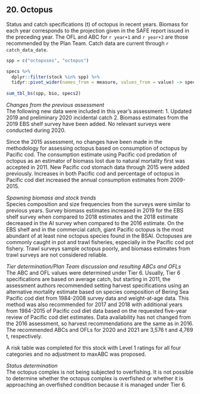 ## 20. Octopus  
Status and catch specifications (t) of octopus in recent years. 
Biomass for each year corresponds to the projection given in the SAFE report issued in the preceding year. The OFL and ABC for `r year+1` and `r year+2` are those recommended by the Plan Team. 
Catch data are current through `r catch_data_date`.

```r
spp = c("octopuses", "octopus")

specs %>% 
  dplyr::filter(stock %in% spp) %>% 
  tidyr::pivot_wider(names_from = measure, values_from = value) -> specs2
  
sum_tbl_bs(spp, bio, specs2)
```

*Changes from the previous assessment*  
The following new data were included in this year’s assessment:
1. Updated 2019 and preliminary 2020 incidental catch
2. Biomass estimates from the 2019 EBS shelf survey have been added. No relevant surveys were
conducted during 2020. 

Since the 2015 assessment, no changes have been made in the methodology for assessing octopus based on
consumption of octopus by Pacific cod. The consumption estimate using Pacific cod predation of octopus
as an estimator of biomass lost due to natural mortality first was accepted in 2011. New Pacific cod stomach
data through 2015 were added previously. Increases in both Pacific cod and percentage of octopus in Pacific
cod diet increased the annual consumption estimates from 2009-2015.

*Spawning biomass and stock trends*  
Species composition and size frequencies from the surveys were similar to previous years. Survey biomass
estimates increased in 2019 for the EBS shelf survey when compared to 2018 estimates and the 2018
estimate decreased in the AI survey when compared to the 2016 estimate.
On the EBS shelf and in the commercial catch, giant Pacific octopus is the most abundant of at least nine
octopus species found in the BSAI. Octopuses are commonly caught in pot and trawl fisheries, especially
in the Pacific cod pot fishery. Trawl surveys sample octopus poorly, and biomass estimates from trawl
surveys are not considered reliable.

*Tier determination/Plan Team discussion and resulting ABCs and OFLs*  
The ABC and OFL values were determined under Tier 6. Usually, Tier 6 specifications are based on average
catch, but starting in 2011, the assessment authors recommended setting harvest specifications using an
alternative mortality estimate based on species composition of Bering Sea Pacific cod diet from 1984-2008
survey data and weight-at-age data. This method was also recommended for 2017 and 2018 with additional
years from 1984-2015 of Pacific cod diet data based on the requested five-year review of Pacific cod diet
estimates. Data availability has not changed from the 2016 assessment, so harvest recommendations are the
same as in 2016. The recommended ABCs and OFLs for 2020 and 2021 are 3,576 t and 4,769 t,
respectively.

A risk table was completed for this stock with Level 1 ratings for all four categories and no adjustment to maxABC was proposed.

*Status determination*  
The octopus complex is not being subjected to overfishing. It is not possible to determine whether the
octopus complex is overfished or whether it is approaching an overfished condition because it is managed
under Tier 6.

